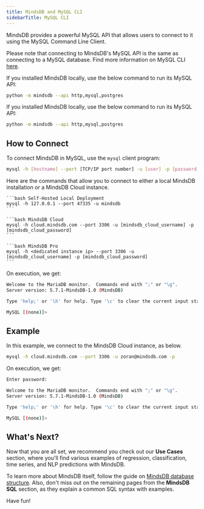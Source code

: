 ```yaml
---
title: MindsDB and MySQL CLI
sidebarTitle: MySQL CLI
---
```


MindsDB provides a powerful MySQL API that allows users to connect to it
using the MySQL Command Line Client.

Please note that connecting to MindsDB's MySQL API is the same as connecting to
a MySQL database. Find more information on MySQL CLI
[here](https://dev.mysql.com/doc/refman/8.0/en/mysql.html).

<Tip>
If you installed MindsDB locally, use the below command to run its MySQL API:

```bash
python -m mindsdb --api http,mysql,postgres
```
</Tip>

<Tip>
If you installed MindsDB locally, use the below command to run its MySQL API:

```bash
python -m mindsdb --api http,mysql,postgres
```
</Tip>

## How to Connect

To connect MindsDB in MySQL, use the `mysql` client program:

```bash
mysql -h [hostname] --port [TCP/IP port number] -u [user] -p [password]
```

Here are the commands that allow you to connect to either a local MindsDB
installation or a MindsDB Cloud instance.

<CodeGroup>

    ```bash Self-Hosted Local Deployment
    mysql -h 127.0.0.1 --port 47335 -u mindsdb
    ```

    ```bash MindsDB Cloud
    mysql -h cloud.mindsdb.com --port 3306 -u [mindsdb_cloud_username] -p [mindsdb_cloud_password]
    ```

    ```bash MindsDB Pro
    mysql -h <dedicated instance ip> --port 3306 -u [mindsdb_cloud_username] -p [mindsdb_cloud_password]
    ```

</CodeGroup>

On execution, we get:

```bash
Welcome to the MariaDB monitor.  Commands end with ";" or "\g".
Server version: 5.7.1-MindsDB-1.0 (MindsDB)

Type 'help;' or '\h' for help. Type '\c' to clear the current input statement.

MySQL [(none)]>
```

## Example

In this example, we connect to the MindsDB Cloud instance, as below.

```bash
mysql -h cloud.mindsdb.com --port 3306 -u zoran@mindsdb.com -p
```

On execution, we get:

```bash
Enter password:

Welcome to the MariaDB monitor.  Commands end with ";" or "\g".
Server version: 5.7.1-MindsDB-1.0 (MindsDB)

Type 'help;' or '\h' for help. Type '\c' to clear the current input statement.

MySQL [(none)]>
```

## What's Next?

Now that you are all set, we recommend you check out our **Use Cases** section, where you'll find various examples of regression, classification, time series, and NLP predictions with MindsDB.

To learn more about MindsDB itself, follow the guide on [MindsDB database structure](/sql/table-structure/). Also, don't miss out on the remaining pages from the **MindsDB SQL** section, as they explain a common SQL syntax with examples.

Have fun!
